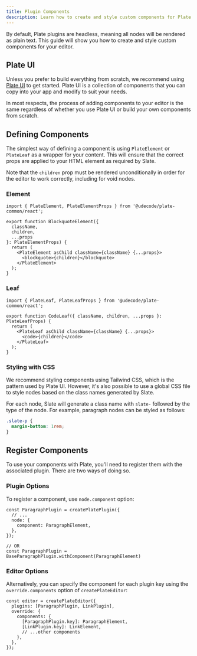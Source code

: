 ```yaml
---
title: Plugin Components
description: Learn how to create and style custom components for Plate plugins.
---
```


By default, Plate plugins are headless, meaning all nodes will be rendered as plain text. This guide will show you how to create and style custom components for your editor.

## Plate UI

Unless you prefer to build everything from scratch, we recommend using [Plate UI](/docs/components) to get started. Plate UI is a collection of components that you can copy into your app and modify to suit your needs.

In most respects, the process of adding components to your editor is the same regardless of whether you use Plate UI or build your own components from scratch.

## Defining Components

The simplest way of defining a component is using `PlateElement` or `PlateLeaf` as a wrapper for your content. This will ensure that the correct props are applied to your HTML element as required by Slate.

Note that the `children` prop must be rendered unconditionally in order for the editor to work correctly, including for void nodes.

### Element

```tsx
import { PlateElement, PlateElementProps } from '@udecode/plate-common/react';

export function BlockquoteElement({
  className,
  children,
  ...props
}: PlateElementProps) {
  return (
    <PlateElement asChild className={className} {...props}>
      <blockquote>{children}</blockquote>
    </PlateElement>
  );
}
```

### Leaf

```tsx
import { PlateLeaf, PlateLeafProps } from '@udecode/plate-common/react';

export function CodeLeaf({ className, children, ...props }: PlateLeafProps) {
  return (
    <PlateLeaf asChild className={className} {...props}>
      <code>{children}</code>
    </PlateLeaf>
  );
}
```

### Styling with CSS

We recommend styling components using Tailwind CSS, which is the pattern used by Plate UI. However, it's also possible to use a global CSS file to style nodes based on the class names generated by Slate.

For each node, Slate will generate a class name with `slate-` followed by the type of the node. For example, paragraph nodes can be styled as follows:

```css
.slate-p {
  margin-bottom: 1rem;
}
```

## Register Components

To use your components with Plate, you'll need to register them with the associated plugin. There are two ways of doing so.

### Plugin Options

To register a component, use `node.component` option:

```tsx showLineNumbers {3-5,9}
const ParagraphPlugin = createPlatePlugin({
  // ... 
  node: {
    component: ParagraphElement,
  },
});

// OR
const ParagraphPlugin = BaseParagraphPlugin.withComponent(ParagraphElement)
```

### Editor Options

Alternatively, you can specify the component for each plugin key using the `override.components` option of `createPlateEditor`: 

```tsx showLineNumbers {5-6}
const editor = createPlateEditor({
  plugins: [ParagraphPlugin, LinkPlugin],
  override: {
    components: {
      [ParagraphPlugin.key]: ParagraphElement,
      [LinkPlugin.key]: LinkElement,
      // ...other components
    },
  },
});
```

